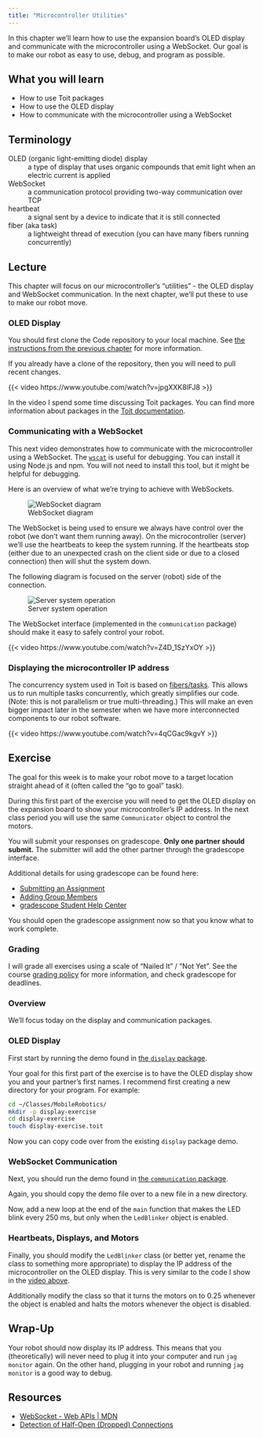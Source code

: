```yaml
---
title: "Microcontroller Utilities"
---
```


In this chapter we'll learn how to use the expansion board's OLED display and communicate with the microcontroller using a WebSocket. Our goal is to make our robot as easy to use, debug, and program as possible.

## What you will learn

- How to use Toit packages
- How to use the OLED display
- How to communicate with the microcontroller using a WebSocket

## Terminology

OLED (organic light-emitting diode) display
: a type of display that uses organic compounds that emit light when an electric current is applied

WebSocket
: a communication protocol providing two-way communication over TCP

heartbeat
: a signal sent by a device to indicate that it is still connected

fiber (aka task)
: a lightweight thread of execution (you can have many fibers running concurrently)

## Lecture

This chapter will focus on our microcontroller's "utilities" - the OLED display and WebSocket communication. In the next chapter, we'll put these to use to make our robot move.

### OLED Display

You should first clone the Code repository to your local machine. See [the instructions from the previous chapter](./04-ProgrammingWithToit.qmd#running-the-demos) for more information.

If you already have a clone of the repository, then you will need to pull recent changes.

{{< video https://www.youtube.com/watch?v=jpgXXK8lFJ8 >}}

In the video I spend some time discussing Toit packages. You can find more information about packages in the [Toit documentation](https://docs.toit.io/language/package).

### Communicating with a WebSocket

This next video demonstrates how to communicate with the microcontroller using a WebSocket. The [`wscat`](https://github.com/websockets/wscat) is useful for debugging. You can install it using Node.js and npm. You will not need to install this tool, but it might be helpful for debugging.

Here is an overview of what we're trying to achieve with WebSockets.

![WebSocket diagram](../_static/images/05-MicrocontrollerUtilities/WebSocket.svg)

The WebSocket is being used to ensure we always have control over the robot (we don't want them running away).
On the microcontroller (server) we'll use the heartbeats to keep the system running. If the heartbeats stop (either due to an unexpected crash on the client side or due to a closed connection) then will shut the system down.

The following diagram is focused on the server (robot) side of the connection.

![Server system operation](../_static/images/05-MicrocontrollerUtilities/Heartbeat.svg)

The WebSocket interface (implemented in the `communication` package) should make it easy to safely control your robot.

{{< video https://www.youtube.com/watch?v=Z4D_1SzYxOY >}}

### Displaying the microcontroller IP address

The concurrency system used in Toit is based on [fibers/tasks](https://docs.toit.io/language/tasks). This allows us to run multiple tasks concurrently, which greatly simplifies our code. (Note: this is not parallelism or true multi-threading.) This will make an even bigger impact later in the semester when we have more interconnected components to our robot software.

{{< video https://www.youtube.com/watch?v=4qCGac9kgvY >}}

## Exercise

The goal for this week is to make your robot move to a target location straight ahead of it (often called the "go to goal" task).

During this first part of the exercise you will need to get the OLED display on the expansion board to show your microcontroller's IP address.
In the next class period you will use the same `Communicator` object to control the motors.

You will submit your responses on gradescope. **Only one partner should submit.** The submitter will add the other partner through the gradescope interface.

Additional details for using gradescope can be found here:

- [Submitting an Assignment](https://help.gradescope.com/article/ccbpppziu9-student-submit-work)
- [Adding Group Members](https://help.gradescope.com/article/m5qz2xsnjy-student-add-group-members)
- [gradescope Student Help Center](https://help.gradescope.com/category/cyk4ij2dwi-student-workflow)

You should open the gradescope assignment now so that you know what to work complete.

### Grading

I will grade all exercises using a scale of "Nailed It" / "Not Yet". See the course [grading policy](../index.qmd#grading) for more information, and check gradescope for deadlines.

### Overview

We'll focus today on the display and communication packages.

### OLED Display

First start by running the demo found in [the `display` package](https://github.com/anthonyjclark/MobileRoboticsCode/tree/main/display).

Your goal for this first part of the exercise is to have the OLED display show you and your partner's first names. I recommend first creating a new directory for your program. For example:

```bash
cd ~/Classes/MobileRobotics/
mkdir -p display-exercise
cd display-exercise
touch display-exercise.toit
```

Now you can copy code over from the existing `display` package demo.

### WebSocket Communication

Next, you should run the demo found in [the `communication` package](https://github.com/anthonyjclark/MobileRoboticsCode/tree/main/communication).

Again, you should copy the demo file over to a new file in a new directory.

Now, add a new loop at the end of the `main` function that makes the LED blink every 250 ms, but only when the `LedBlinker` object is enabled.

### Heartbeats, Displays, and Motors

Finally, you should modify the `LedBlinker` class (or better yet, rename the class to something more appropriate) to display the IP address of the microcontroller on the OLED display. This is very similar to the code I show in the [video above](#displaying-the-microcontroller-ip-address).

Additionally modify the class so that it turns the motors on to 0.25 whenever the object is enabled and halts the motors whenever the object is disabled.

## Wrap-Up

Your robot should now display its IP address. This means that you (theoretically) will never need to plug it into your computer and run `jag monitor` again. On the other hand, plugging in your robot and running `jag monitor` is a good way to debug.

## Resources

- [WebSocket - Web APIs | MDN](https://developer.mozilla.org/en-US/docs/Web/API/WebSocket)
- [Detection of Half-Open (Dropped) Connections](https://blog.stephencleary.com/2009/05/detection-of-half-open-dropped.html)
